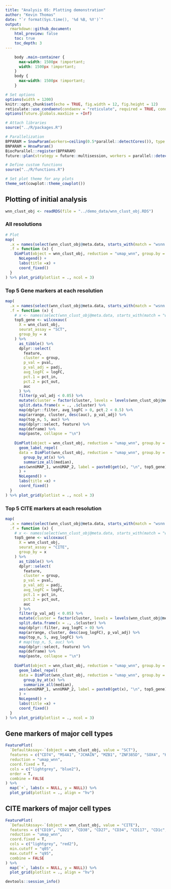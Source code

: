 ```yaml
---
title: "Analysis 05: Plotting demonstration"
author: "Kevin Thomas"
date: "`r format(Sys.time(), '%d %B, %Y')`"
output:
  rmarkdown::github_document:
    html_preview: false
    toc: true
    toc_depth: 3
---
```


```css
    body .main-container {
      max-width: 1500px !important;
      width: 1500px !important;
    }
    body {
      max-width: 1500px !important;
    }
```

```r
# Set options
options(width = 1200)
knitr::opts_chunk$set(echo = TRUE, fig.width = 12, fig.height = 12)
reticulate::use_condaenv(condaenv = "reticulate", required = TRUE, conda = "~/conda/bin/conda")
options(future.globals.maxSize = +Inf)

# Attach libraries
source("../R/packages.R")

# Parallelization
BPPARAM = SnowParam(workers=ceiling(0.5*parallel::detectCores()), type = "SOCK")
BNPARAM = HnswParam()
BiocParallel::register(BPPARAM)
future::plan(strategy = future::multisession, workers = parallel::detectCores())

# Define custom functions
source("../R/functions.R")

# Set plot theme for any plots
theme_set(cowplot::theme_cowplot())
```

## Plotting of initial analysis

```r
wnn_clust_obj <- readRDS(file = "../demo_data/wnn_clust_obj.RDS")
```

### All resolutions
```r
# Plot
map(
  .x = names(select(wnn_clust_obj@meta.data, starts_with(match = "wsnn."))),
  .f = function (x) {
    DimPlot(object = wnn_clust_obj, reduction = "umap_wnn", group.by = x, label = TRUE) +
      NoLegend() +
      labs(title =x) +
      coord_fixed()
  }
) %>% plot_grid(plotlist = ., ncol = 3)
```

### Top 5 Gene markers at each resolution
```r
map(
  .x = names(select(wnn_clust_obj@meta.data, starts_with(match = "wsnn."))),
  .f = function (x) {
    # x <- names(select(wnn_clust_obj@meta.data, starts_with(match = "wsnn.")))[1]
    top5_gene <- wilcoxauc(
      X = wnn_clust_obj,
      seurat_assay = "SCT",
      group_by = x
    ) %>%
      as_tibble() %>%
      dplyr::select(
        feature,
        cluster = group,
        p_val = pval,
        p_val_adj = padj,
        avg_logFC = logFC,
        pct.1 = pct_in,
        pct.2 = pct_out,
        auc
      ) %>%
      filter(p_val_adj < 0.05) %>%
      mutate(cluster = factor(cluster, levels = levels(wnn_clust_obj@meta.data[,x]))) %>%
      split.data.frame(x = ., .$cluster) %>%
      map(dplyr::filter, avg_logFC > 0, pct.2 < 0.5) %>%
      map(arrange, cluster, desc(auc), p_val_adj) %>%
      map(top_n, 5, auc) %>%
      map(dplyr::select, feature) %>%
      map(deframe) %>%
      map(paste, collapse = "\n")
    
    DimPlot(object = wnn_clust_obj, reduction = "umap_wnn", group.by = x) +
      geom_label_repel(
      data = DimPlot(wnn_clust_obj, reduction = "umap_wnn", group.by = x)[[1]]$data %>%
        group_by_at(x) %>%
        summarize_all(median),
      aes(wnnUMAP_1, wnnUMAP_2, label = paste0(get(x), "\n", top5_gene), fill = get(x))
      ) +
      NoLegend() +
      labs(title =x) +
      coord_fixed()
  }
) %>% plot_grid(plotlist = ., ncol = 3)
```

### Top 5 CITE markers at each resolution
```r
map(
  .x = names(select(wnn_clust_obj@meta.data, starts_with(match = "wsnn."))),
  .f = function (x) {
    # x <- names(select(wnn_clust_obj@meta.data, starts_with(match = "wsnn.")))[1]
    top5_gene <- wilcoxauc(
      X = wnn_clust_obj,
      seurat_assay = "CITE",
      group_by = x
    ) %>%
      as_tibble() %>%
      dplyr::select(
        feature,
        cluster = group,
        p_val = pval,
        p_val_adj = padj,
        avg_logFC = logFC,
        pct.1 = pct_in,
        pct.2 = pct_out,
        auc
      ) %>%
      filter(p_val_adj < 0.05) %>%
      mutate(cluster = factor(cluster, levels = levels(wnn_clust_obj@meta.data[,x]))) %>%
      split.data.frame(x = ., .$cluster) %>%
      map(dplyr::filter, avg_logFC > 0) %>%
      map(arrange, cluster, desc(avg_logFC), p_val_adj) %>%
      map(top_n, 5, avg_logFC) %>%
      # map(top_n, 5, auc) %>%
      map(dplyr::select, feature) %>%
      map(deframe) %>%
      map(paste, collapse = "\n")
    
    DimPlot(object = wnn_clust_obj, reduction = "umap_wnn", group.by = x) +
      geom_label_repel(
      data = DimPlot(wnn_clust_obj, reduction = "umap_wnn", group.by = x)[[1]]$data %>%
        group_by_at(x) %>%
        summarize_all(median),
      aes(wnnUMAP_1, wnnUMAP_2, label = paste0(get(x), "\n", top5_gene), fill = get(x))
      ) +
      NoLegend() +
      labs(title =x) +
      coord_fixed()
  }
) %>% plot_grid(plotlist = ., ncol = 3)
```

## Gene markers of major cell types
```r
FeaturePlot(
  `DefaultAssay<-`(object = wnn_clust_obj, value = "SCT"),
  features = c("CD74", "MS4A1", "JCHAIN", "MZB1", "ZNF385D", "SOX4", "HLA-DPB1", "FCER1A", "S100A8", "LYZ", "GNLY", "NKG7", "TCF4", "IRF7", "CD3D", "IL32"),
  reduction = "umap_wnn",
  coord.fixed = T, 
  cols = c("lightgrey", "blue2"),
  order = T,
  combine = FALSE
) %>%
  map(`+`, labs(x = NULL, y = NULL)) %>%
  plot_grid(plotlist = ., align = "hv")
```

## CITE markers of major cell types
```r
FeaturePlot(
  `DefaultAssay<-`(object = wnn_clust_obj, value = "CITE"),
  features = c("CD19", "CD21", "CD38", "CD27", "CD34", "CD117", "CD1c", "HLA-DR", "CD11c", "CD14", "CD56", "CD16", "CD123", "CD4", "CD8a", "CD127"),
  reduction = "umap_wnn",
  coord.fixed = T, 
  cols = c("lightgrey", "red2"),
  min.cutoff = "q05",
  max.cutoff = "q95",
  combine = FALSE
) %>%
  map(`+`, labs(x = NULL, y = NULL)) %>%
  plot_grid(plotlist = ., align = "hv")
```

```r
devtools::session_info()
```